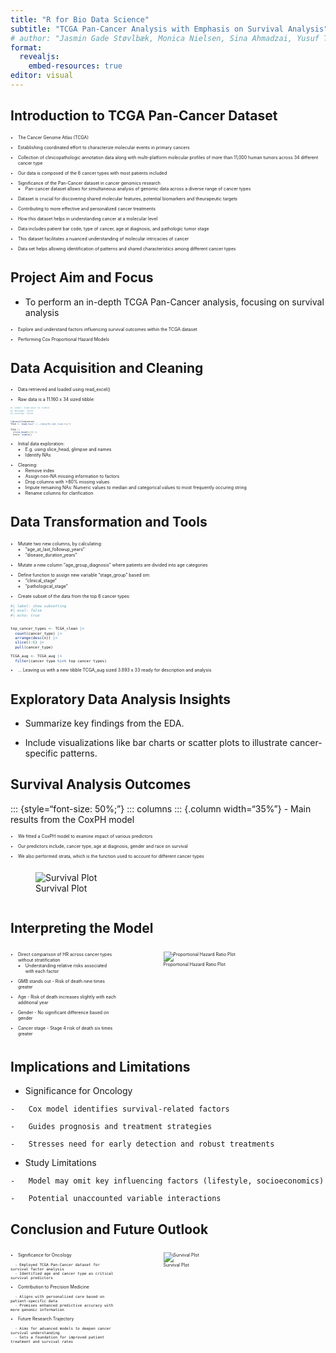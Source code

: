 ```yaml
---
title: "R for Bio Data Science"
subtitle: "TCGA Pan-Cancer Analysis with Emphasis on Survival Analysis"
# author: "Jasmin Gade Støvlbæk, Monica Nielsen, Sina Ahmadzai, Yusuf Tunc"
format:
  revealjs:
    embed-resources: true
editor: visual
---
```


## Introduction to TCGA Pan-Cancer Dataset 
::: {style="font-size: 50%;"}
::: fragment
-   The Cancer Genome Atlas (TCGA)
:::
:::

::: {style="font-size: 50%;"}
::: fragment
-   Establishing coordinated effort to characterize molecular events in primary cancers
:::
:::

::: {style="font-size: 50%;"}
::: fragment
-   Collection of clinicopathologic annotation data along with multi-platform molecular profiles of more than 11,000 human tumors across 34 different cancer type
:::
:::

::: {style="font-size: 50%;"}
::: fragment
-   Our data is composed of the 6 cancer types with most patients included
:::
:::

::: {style="font-size: 50%;"}
::: fragment
-   Significance of the Pan-Cancer dataset in cancer genomics research
     - Pan-cancer dataset allows for simultaneous analysis of genomic data across a diverse range of cancer types
:::
:::

::: {style="font-size: 50%;"}
::: fragment
-   Dataset is crucial for discovering shared molecular features, potential biomarkers and theurapeutic targets
:::
:::

::: {style="font-size: 50%;"}
::: fragment
-   Contributing to more effective and personalized cancer treatments
:::
:::

::: {style="font-size: 50%;"}
::: fragment
-   How this dataset helps in understanding cancer at a molecular level
:::
:::

::: {style="font-size: 50%;"}
::: fragment
-  Data includes patient bar code, type of cancer, age at diagnosis, and pathologic tumor stage
:::
:::

::: {style="font-size: 50%;"}
::: fragment
-   This dataset facilitates a nuanced understanding of molecular intricacies of cancer
:::
:::

::: {style="font-size: 50%;"}
::: fragment
-   Data set helps allowing identification of patterns and shared characteristics among different cancer types\
:::
:::

## Project Aim and Focus

-   To perform an in-depth TCGA Pan-Cancer analysis, focusing on survival analysis

::: {style="font-size: 50%;"}
::: fragment
-   Explore and understand factors influencing survival outcomes within the TCGA dataset
:::
:::

::: {style="font-size: 50%;"}
::: fragment 
- Performing Cox Proportional Hazard Models 
:::
:::

## Data Acquisition and Cleaning
::: {style="font-size: 50%;"}
::: fragment
-   Data retrieved and loaded using read_excel()
:::
:::

::: {style="font-size: 50%;"}
::: fragment
-   Raw data is a 11.160 x 34 sized tibble:
:::
:::

::: {style="font-size: 30%;"}
::: fragment
```r
#| label: load data to tibble
#| message: false
#| warning: false


library(tidyverse)
TCGA <- read_tsv("./../data/01_dat_load.tsv")

TCGA |> 
  slice_head(n=3) |> 
  knitr::kable()

```
:::
:::

::: {style="font-size: 50%;"}
::: fragment
-   Initial data exploration: 
    -   E.g. using slice_head, glimpse and names
    -   Identify NAs
:::
:::

::: {style="font-size: 50%;"}
::: fragment
-   Cleaning: 
    -   Remove index
    -   Assign non-NA missing information to factors
    -   Drop columns with >80% missing values
    -   Impute remaining NAs: Numeric values to median and categorical values to most frequently occuring string
    -   Rename columns for clarification
:::
:::


## Data Transformation and Tools

::: {style="font-size: 50%;"}
::: fragment
-   Mutate two new columns, by calculating: 
    -   "age_at_last_followup_years"
    -   "disease_duration_years" 
:::
:::

::: {style="font-size: 50%;"}
::: fragment
-   Mutate a new column "age_group_diagnosis" where patients are divided into age categories
:::
:::

::: {style="font-size: 50%;"}
::: fragment
-   Define function to assign new variable "stage_group" based om: 
    -   "clinical_stage"
    -   "pathological_stage" 
:::
:::

::: {style="font-size: 50%;"}
::: fragment
-   Create subset of the data from the top 6 cancer types:
:::
:::


::: {style="font-size: 50%;"}
::: fragment
```r
#| label: show subsetting
#| eval: false
#| echo: true


top_cancer_types <- TCGA_clean |> 
  count(cancer_type) |> 
  arrange(desc(n)) |> 
  slice(1:6) |> 
  pull(cancer_type)

TCGA_aug <- TCGA_aug |> 
  filter(cancer_type %in% top_cancer_types)
```
:::
:::

::: {style="font-size: 50%;"}
::: fragment
-   ... Leaving us with a new tibble TCGA_aug sized 3.893 x 33 ready for description and analysis
:::
:::

## Exploratory Data Analysis Insights

-   Summarize key findings from the EDA.

-   Include visualizations like bar charts or scatter plots to illustrate cancer-specific patterns.

## Survival Analysis Outcomes
::: {style="font-size: 50%;"}
::: columns
::: {.column width="35%"}
-  Main results from the CoxPH model

::: {style="font-size: 50%;"}
:::fragment 
- We fitted a CoxPH model to examine impact of various predictors 
:::
:::

::: {style="font-size: 50%;"}
:::fragment 
- Our predictors include, cancer type, age at diagnosis, gender and race on survival
:::
:::

::: {style="font-size: 50%;"}
:::fragment 
- We also performed strata, which is the function used to account for different cancer types 
:::
:::

::: {.column width="62%"}
![Survival Plot](./../results/05_analysis_1/05_survival_plot.png)
:::


## Interpreting the Model

::: {style="font-size: 50%;"}
::: columns
::: {.column width="35%"}
-   Direct comparison of HR across cancer types without stratification
    -   Understanding relative risks associated with each factor

::: fragment
-   GMB stands out - Risk of death nine times greater
:::

::: fragment
-   Age - Risk of death increases slightly with each additional year
:::

::: fragment
-   Gender - No significant difference based on gender
:::

::: fragment
-   Cancer stage - Stage 4 risk of death six times greater
:::
:::

::: {.column width="3%"}
:::

::: {.column width="62%"}
![Proportional Hazard Ratio Plot](./../results/05_analysis_1/05_hazardR_plot.png){fig-align="right"}
:::
:::
:::

## Implications and Limitations

-   Significance for Oncology

::: fragment
```         
-   Cox model identifies survival-related factors
```
:::

::: fragment
```         
-   Guides prognosis and treatment strategies
```
:::

::: fragment
```         
-   Stresses need for early detection and robust treatments
```
:::

::: fragment
-   Study Limitations
:::

::: fragment
```         
-   Model may omit key influencing factors (lifestyle, socioeconomics)
```
:::

::: fragment
```         
-   Potential unaccounted variable interactions
```
:::

## Conclusion and Future Outlook

::: {style="font-size: 50%;"}
::: columns
::: {.column width="35%"}
-   Significance for Oncology

::: fragment
```         
  - Employed TCGA Pan-Cancer dataset for survival factor analysis
  - Identified age and cancer type as critical survival predictors
```
:::

::: fragment
-   Contribution to Precision Medicine
:::

::: fragment
```         
  - Aligns with personalized care based on patient-specific data
  - Promises enhanced predictive accuracy with more genomic information
```
:::

::: fragment
-   Future Research Trajectory
:::

::: fragment
```         
  - Aims for advanced models to deepen cancer survival understanding
  - Sets a foundation for improved patient treatment and survival rates
```
:::
:::

::: {.column width="3%"}
:::

::: {.column width="62%"}
![Survival Plot](./../results/05_analysis_1/05_survival_plot.png)
:::
:::
:::
